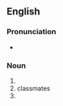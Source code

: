 ==English==

===Pronunciation ===
*  {{IPA|en|/ˈklɑːs.meɪts/}}

===Noun===
{{head|en|noun form}}

# {{plural of|en|classmate}}
# classmates 
#